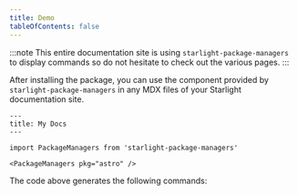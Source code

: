 ```yaml
---
title: Demo
tableOfContents: false
---
```



:::note
This entire documentation site is using `starlight-package-managers` to display commands so do not hesitate to check out the various pages.
:::

After installing the package, you can use the component provided by `starlight-package-managers` in any MDX files of your Starlight documentation site.

```mdx
---
title: My Docs
---

import PackageManagers from 'starlight-package-managers'

<PackageManagers pkg="astro" />
```

The code above generates the following commands:

<PackageManagers pkg="astro" />
